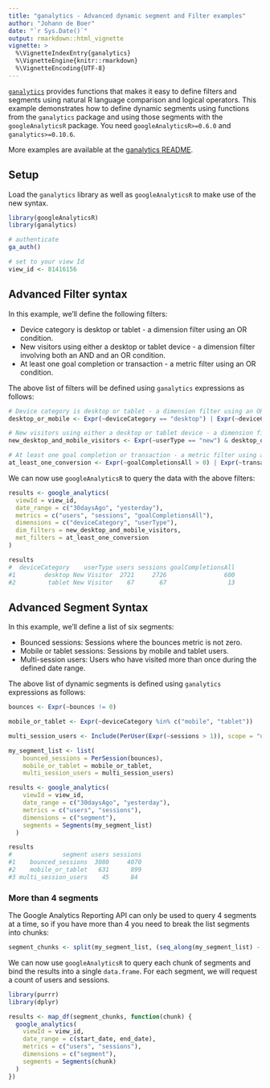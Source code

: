 ```yaml
---
title: "ganalytics - Advanced dynamic segment and Filter examples"
author: "Johann de Boer"
date: "`r Sys.Date()`"
output: rmarkdown::html_vignette
vignette: >
  %\VignetteIndexEntry{ganalytics}
  %\VignetteEngine{knitr::rmarkdown}
  %\VignetteEncoding{UTF-8}
---
```


[`ganalytics`](https://CRAN.R-project.org/package=ganalytics) provides functions that makes it easy to define filters and segments using natural R language comparison and logical operators. This example demonstrates how to define dynamic segments using functions from the `ganalytics` package and using those segments with the `googleAnalyticsR` package. You need `googleAnalyticsR>=0.6.0` and `ganalytics>=0.10.6`.

More examples are available at the [ganalytics README](https://github.com/jdeboer/ganalytics).

## Setup

Load the `ganalytics` library as well as `googleAnalyticsR` to make use of the new syntax.

```r
library(googleAnalyticsR)
library(ganalytics)

# authenticate
ga_auth()

# set to your view Id
view_id <- 81416156
```

## Advanced Filter syntax

In this example, we'll define the following filters:

* Device category is desktop or tablet - a dimension filter using an OR condition.
* New visitors using either a desktop or tablet device - a dimension filter involving both an AND and an OR condition.
* At least one goal completion or transaction - a metric filter using an OR condition.

The above list of filters will be defined using `ganalytics` expressions as follows:

```r
# Device category is desktop or tablet - a dimension filter using an OR condition.
desktop_or_mobile <- Expr(~deviceCategory == "desktop") | Expr(~deviceCategory == "tablet")

# New visitors using either a desktop or tablet device - a dimension filter involving both an AND and an OR condition.
new_desktop_and_mobile_visitors <- Expr(~userType == "new") & desktop_or_mobile

# At least one goal completion or transaction - a metric filter using an OR condition.
at_least_one_conversion <- Expr(~goalCompletionsAll > 0) | Expr(~transactions > 0)
```

We can now use `googleAnalyticsR` to query the data with the above filters:

```r
results <- google_analytics(
  viewId = view_id,
  date_range = c("30daysAgo", "yesterday"),
  metrics = c("users", "sessions", "goalCompletionsAll"),
  dimensions = c("deviceCategory", "userType"),
  dim_filters = new_desktop_and_mobile_visitors,
  met_filters = at_least_one_conversion
)

results
#  deviceCategory    userType users sessions goalCompletionsAll
#1        desktop New Visitor  2721     2726                600
#2         tablet New Visitor    67       67                 13            
```

## Advanced Segment Syntax

In this example, we'll define a list of six segments:

* Bounced sessions: Sessions where the bounces metric is not zero.
* Mobile or tablet sessions: Sessions by mobile and tablet users.
* Multi-session users: Users who have visited more than once during the defined date range.

The above list of dynamic segments is defined using `ganalytics` expressions as follows:

```r
bounces <- Expr(~bounces != 0)

mobile_or_tablet <- Expr(~deviceCategory %in% c("mobile", "tablet"))

multi_session_users <- Include(PerUser(Expr(~sessions > 1)), scope = "users")

my_segment_list <- list(
    bounced_sessions = PerSession(bounces),
    mobile_or_tablet = mobile_or_tablet,
    multi_session_users = multi_session_users)

results <- google_analytics(
    viewId = view_id,
    date_range = c("30daysAgo", "yesterday"),
    metrics = c("users", "sessions"),
    dimensions = c("segment"),
    segments = Segments(my_segment_list)
  )

results
#              segment users sessions
#1    bounced_sessions  3080     4070
#2    mobile_or_tablet   631      899
#3 multi_session_users    45      84
```

### More than 4 segments

The Google Analytics Reporting API can only be used to query 4 segments at a time, so if you have more than 4 you need to break the list segments into chunks:

```r
segment_chunks <- split(my_segment_list, (seq_along(my_segment_list) - 1L) %/% 4L)
```

We can now use `googleAnalyticsR` to query each chunk of segments and bind the results into a single `data.frame`. For each segment, we will request a count of users and sessions.

```r
library(purrr)
library(dplyr)

results <- map_df(segment_chunks, function(chunk) {
  google_analytics(
    viewId = view_id,
    date_range = c(start_date, end_date),
    metrics = c("users", "sessions"),
    dimensions = c("segment"),
    segments = Segments(chunk)
  )
})
```

